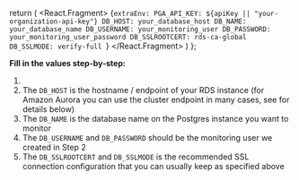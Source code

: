 
  return (
    <React.Fragment>
      <CodeBlock language="yaml">
        {`extraEnv:
  PGA_API_KEY: ${apiKey || "your-organization-api-key"}
  DB_HOST: your_database_host
  DB_NAME: your_database_name
  DB_USERNAME: your_monitoring_user
  DB_PASSWORD: your_monitoring_user_password
  DB_SSLROOTCERT: rds-ca-global
  DB_SSLMODE: verify-full
`}
      </CodeBlock>
    </React.Fragment>
  )
};

<ExtraEnvSingle apiKey={props.apiKey} />

**Fill in the values step-by-step:**

1. <APIKeyInstructionsEnvVar apiKey={props.apiKey} />
2. The `DB_HOST` is the hostname / endpoint of your RDS instance (for Amazon Aurora you can use the cluster endpoint in many cases, see for details below)
3. The `DB_NAME` is the database name on the Postgres instance you want to monitor
4. The `DB_USERNAME` and `DB_PASSWORD` should be the monitoring user we created in <Link to='02_create_monitoring_user'>Step 2</Link>
5. The `DB_SSLROOTCERT` and `DB_SSLMODE` is the recommended SSL connection configuration that you can usually keep as specified above
